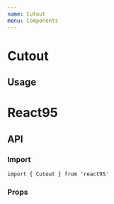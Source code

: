 ```yaml
---
name: Cutout
menu: Components
---
```



# Cutout

## Usage

<Playground>
  <Window>
    <WindowContent>
      <Cutout style={{ width: '300px', height: '200px' }}>
        <h1
          style={{
            fontFamily: 'times new roman',
            textAlign: 'center',
            fontSize: '3rem',
            marginTop: '0.5rem'
          }}
        >
          React95
        </h1>
      </Cutout>
    </WindowContent>
  </Window>
</Playground>

## API

### Import

```
import { Cutout } from 'react95'
```

### Props

<Props of={Cutout} />

